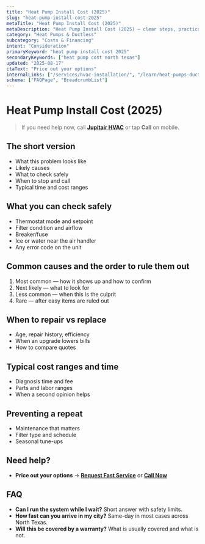 ```yaml
---
title: "Heat Pump Install Cost (2025)"
slug: "heat-pump-install-cost-2025"
metaTitle: "Heat Pump Install Cost (2025)"
metaDescription: "Heat Pump Install Cost (2025) — clear steps, practical fixes, and when to call a pro in North Texas."
category: "Heat Pumps & Ductless"
subcategory: "Costs & Financing"
intent: "Consideration"
primaryKeyword: "heat pump install cost 2025"
secondaryKeywords: ["heat pump cost north texas"]
updated: "2025-08-17"
ctaText: "Price out your options"
internalLinks: ["/services/hvac-installation/", "/learn/heat-pumps-ductless/"]
schema: ["FAQPage", "BreadcrumbList"]
---
```

# Heat Pump Install Cost (2025)

> If you need help now, call **[Jupitair HVAC](/contact)** or tap **Call** on mobile.

## The short version
- What this problem looks like
- Likely causes
- What to check safely
- When to stop and call
- Typical time and cost ranges

## What you can check safely
- Thermostat mode and setpoint
- Filter condition and airflow
- Breaker/fuse
- Ice or water near the air handler
- Any error code on the unit

## Common causes and the order to rule them out
1. Most common — how it shows up and how to confirm
2. Next likely — what to look for
3. Less common — when this is the culprit
4. Rare — after easy items are ruled out

## When to repair vs replace
- Age, repair history, efficiency
- When an upgrade lowers bills
- How to compare quotes

## Typical cost ranges and time
- Diagnosis time and fee
- Parts and labor ranges
- When a second opinion helps

## Preventing a repeat
- Maintenance that matters
- Filter type and schedule
- Seasonal tune-ups

## Need help?
- **Price out your options** → **[Request Fast Service](/contact)** or **[Call Now](tel:+1-XXX-XXX-XXXX)**

## FAQ
- **Can I run the system while I wait?** Short answer with safety limits.
- **How fast can you arrive in my city?** Same-day in most cases across North Texas.
- **Will this be covered by a warranty?** What is usually covered and what is not.
